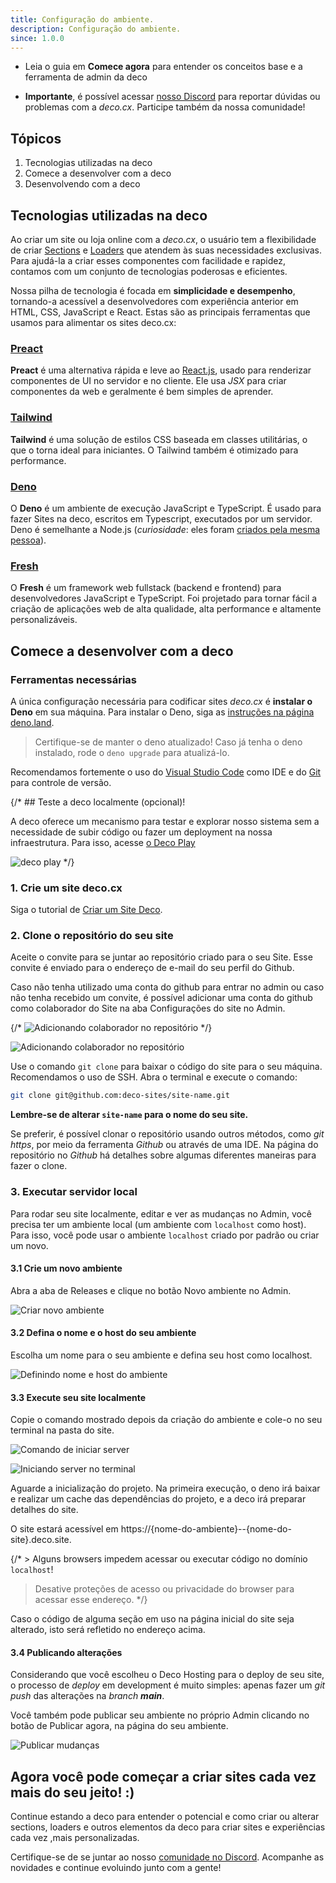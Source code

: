```yaml
---
title: Configuração do ambiente.
description: Configuração do ambiente.
since: 1.0.0
---
```


- Leia o guia em **Comece agora** para entender os conceitos base e a ferramenta
  de admin da deco

- **Importante**, é possível acessar [nosso Discord](https://deco.cx/discord)
  para reportar dúvidas ou problemas com a _deco.cx_. Participe também da nossa
  comunidade!

## Tópicos

1. Tecnologias utilizadas na deco
2. Comece a desenvolver com a deco
3. Desenvolvendo com a deco

## Tecnologias utilizadas na deco

Ao criar um site ou loja online com a _deco.cx_, o usuário tem a flexibilidade
de criar [Sections](https://deco.cx/docs/pt/concepts/section) e
[Loaders](https://deco.cx/docs/pt/concepts/loader) que atendem às suas necessidades exclusivas.
Para ajudá-la a criar esses componentes com facilidade e rapidez, contamos com
um conjunto de tecnologias poderosas e eficientes.

Nossa pilha de tecnologia é focada em **simplicidade e desempenho**, tornando-a
acessível a desenvolvedores com experiência anterior em HTML, CSS, JavaScript e
React. Estas são as principais ferramentas que usamos para alimentar os sites
deco.cx:

### [Preact](https://preactjs.com/)

**Preact** é uma alternativa rápida e leve ao [React.js](https://reactjs.org/),
usado para renderizar componentes de UI no servidor e no cliente. Ele usa _JSX_
para criar componentes da web e geralmente é bem simples de aprender.

### [Tailwind](https://tailwindcss.com)

**Tailwind** é uma solução de estilos CSS baseada em classes utilitárias, o que
o torna ideal para iniciantes. O Tailwind também é otimizado para performance.

### [Deno](https://deno.com/deploy)

O **Deno** é um ambiente de execução JavaScript e TypeScript. É usado para fazer
Sites na deco, escritos em Typescript, executados por um servidor. Deno é
semelhante a Node.js (_curiosidade_: eles foram
[criados pela mesma pessoa](https://www.youtube.com/watch?v=M3BM9TB-8yA)).

### [Fresh](https://fresh.deno.dev)

O **Fresh** é um framework web fullstack (backend e frontend) para
desenvolvedores JavaScript e TypeScript. Foi projetado para tornar fácil a
criação de aplicações web de alta qualidade, alta performance e altamente
personalizáveis.

## Comece a desenvolver com a deco

### Ferramentas necessárias

A única configuração necessária para codificar sites _deco.cx_ é **instalar o
Deno** em sua máquina. Para instalar o Deno, siga as
[instruções na página deno.land](https://deno.land/manual/getting_started/installation).

> Certifique-se de manter o deno atualizado! Caso já tenha o deno instalado,
> rode o `deno upgrade` para atualizá-lo.

Recomendamos fortemente o uso do
[Visual Studio Code](https://code.visualstudio.com/download) como IDE e do
[Git](https://github.com/git-guides/install-git) para controle de versão.

{/* ## Teste a deco localmente (opcional)!

A deco oferece um mecanismo para testar e explorar nosso sistema sem a
necessidade de subir código ou fazer um deployment na nossa infraestrutura. Para
isso, acesse [o Deco Play](https://play.deco.cx/)

![deco play](https://github.com/deco-cx/apps/assets/882438/e52c7727-b1c2-44cc-b709-10adba203341) */}

### 1. Crie um site deco.cx

Siga o tutorial de
[Criar um Site Deco](https://deco.cx/docs/pt/getting-started/creating-a-site).

### 2. Clone o repositório do seu site

Aceite o convite para se juntar ao repositório criado para o seu Site. Esse
convite é enviado para o endereço de e-mail do seu perfil do Github.

Caso não tenha utilizado uma conta do github para entrar no admin ou caso não
tenha recebido um convite, é possível adicionar uma conta do github como
colaborador do Site na aba Configurações do site no Admin.

{/* ![Adicionando colaborador no repositório](https://github.com/deco-cx/apps/assets/882438/0cdcc7a7-90fd-4cbe-9eea-0ca68ee533d9) */}

![Adicionando colaborador no repositório](https://deco.cx/docs/setup/repository-access.png)

Use o comando `git clone` para baixar o código do site para o seu máquina.
Recomendamos o uso de SSH. Abra o terminal e execute o comando:

```bash
git clone git@github.com:deco-sites/site-name.git
```

**Lembre-se de alterar `site-name` para o nome do seu site.**

Se preferir, é possível clonar o repositório usando outros métodos, como _git
https_, por meio da ferramenta _Github_ ou através de uma IDE. Na página do
repositório no _Github_ há detalhes sobre algumas diferentes maneiras para fazer
o clone.

### 3. Executar servidor local

Para rodar seu site localmente, editar e ver as mudanças no Admin, você precisa
ter um ambiente local (um ambiente com `localhost` como host). Para isso, você
pode usar o ambiente `localhost` criado por padrão ou criar um novo.

#### 3.1 Crie um novo ambiente

Abra a aba de Releases e clique no botão Novo ambiente no Admin.

![Criar novo ambiente](https://deco.cx/docs/setup/create-environment.png)

#### 3.2 Defina o nome e o host do seu ambiente

Escolha um nome para o seu ambiente e defina seu host como localhost.

![Definindo nome e host do ambiente](https://deco.cx/docs/setup/choose-host.png)

#### 3.3 Execute seu site localmente

Copie o comando mostrado depois da criação do ambiente e cole-o no seu terminal
na pasta do site.

![Comando de iniciar server](https://deco.cx/docs/setup/start-server-command.png)

![Iniciando server no terminal](https://deco.cx/docs/setup/start-server-terminal.png)

Aguarde a inicialização do projeto. Na primeira execução, o deno irá baixar e
realizar um cache das dependências do projeto, e a deco irá preparar detalhes do
site.

O site estará acessível em https://\{nome-do-ambiente}--\{nome-do-site}.deco.site.

{/* > Alguns browsers impedem acessar ou executar código no domínio `localhost`!
> Desative proteções de acesso ou privacidade do browser para acessar esse
> endereço. */}

Caso o código de alguma seção em uso na página inicial do site seja alterado,
isto será refletido no endereço acima.

#### 3.4 Publicando alterações

Considerando que você escolheu o Deco Hosting para o deploy de seu site, o
processo de _deploy_ em development é muito simples: apenas fazer um _git push_
das alterações na _branch_ _**main**_.

Você também pode publicar seu ambiente no próprio Admin clicando no botão de
Publicar agora, na página do seu ambiente.

![Publicar mudanças](https://deco.cx/docs/setup/publish-button.png)

## Agora você pode começar a criar sites cada vez mais do seu jeito! :)

Continue estando a deco para entender o potencial e como criar ou alterar
sections, loaders e outros elementos da deco para criar sites e experiências
cada vez ,mais personalizadas.

Certifique-se de se juntar ao nosso
[comunidade no Discord](https://deco.cx/discord). Acompanhe as novidades e
continue evoluindo junto com a gente!
